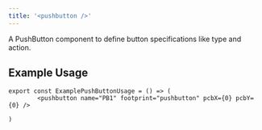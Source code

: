 ```yaml
---
title: '<pushbutton />'
---
```


A PushButton component to define button specifications like type and action.

## Example Usage

```tsx
export const ExamplePushButtonUsage = () => (
        <pushbutton name="PB1" footprint="pushbutton" pcbX={0} pcbY={0} />

)
```
